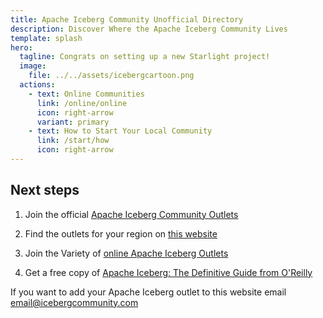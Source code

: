 ```yaml
---
title: Apache Iceberg Community Unofficial Directory
description: Discover Where the Apache Iceberg Community Lives
template: splash
hero:
  tagline: Congrats on setting up a new Starlight project!
  image:
    file: ../../assets/icebergcartoon.png
  actions:
    - text: Online Communities
      link: /online/online
      icon: right-arrow
      variant: primary
    - text: How to Start Your Local Community
      link: /start/how
      icon: right-arrow
---
```


## Next steps

1. Join the official [Apache Iceberg Community Outlets](https://iceberg.apache.org/community/)

2. Find the outlets for your region on [this website](/na/washington)

3. Join the Variety of [online Apache Iceberg Outlets](/online/online)

4. Get a free copy of [Apache Iceberg: The Definitive Guide from O'Reilly](https://bit.ly/am-iceberg-book)

If you want to add your Apache Iceberg outlet to this website email email@icebergcommunity.com
